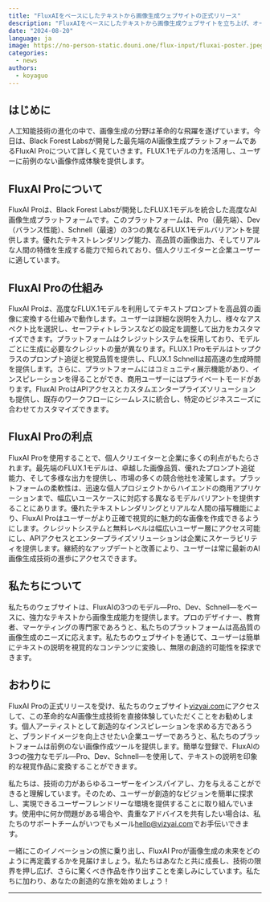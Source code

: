 ```yaml
---
title: "FluxAIをベースにしたテキストから画像生成ウェブサイトの正式リリース"
description: "FluxAIをベースにしたテキストから画像生成ウェブサイトを立ち上げ、オープンソース化しました。"
date: "2024-08-20"
language: ja
image: https://no-person-static.douni.one/flux-input/fluxai-poster.jpeg
categories:
  - news
authors:
  - koyaguo
---
```


## はじめに

人工知能技術の進化の中で、画像生成の分野は革命的な飛躍を遂げています。今日は、Black Forest Labsが開発した最先端のAI画像生成プラットフォームであるFluxAI Proについて詳しく見ていきます。FLUX.1モデルの力を活用し、ユーザーに前例のない画像作成体験を提供します。

## FluxAI Proについて

FluxAI Proは、Black Forest Labsが開発したFLUX.1モデルを統合した高度なAI画像生成プラットフォームです。このプラットフォームは、Pro（最先端）、Dev（バランス性能）、Schnell（最速）の3つの異なるFLUX.1モデルバリアントを提供します。優れたテキストレンダリング能力、高品質の画像出力、そしてリアルな人間の特徴を生成する能力で知られており、個人クリエイターと企業ユーザーに適しています。

## FluxAI Proの仕組み

FluxAI Proは、高度なFLUX.1モデルを利用してテキストプロンプトを高品質の画像に変換する仕組みで動作します。ユーザーは詳細な説明を入力し、様々なアスペクト比を選択し、セーフティトレランスなどの設定を調整して出力をカスタマイズできます。プラットフォームはクレジットシステムを採用しており、モデルごとに生成に必要なクレジットの量が異なります。FLUX.1 Proモデルはトップクラスのプロンプト追従と視覚品質を提供し、FLUX.1 Schnellは超高速の生成時間を提供します。さらに、プラットフォームにはコミュニティ展示機能があり、インスピレーションを得ることができ、商用ユーザーにはプライベートモードがあります。FluxAI ProはAPIアクセスとカスタムエンタープライズソリューションも提供し、既存のワークフローにシームレスに統合し、特定のビジネスニーズに合わせてカスタマイズできます。

## FluxAI Proの利点

FluxAI Proを使用することで、個人クリエイターと企業に多くの利点がもたらされます。最先端のFLUX.1モデルは、卓越した画像品質、優れたプロンプト追従能力、そして多様な出力を提供し、市場の多くの競合他社を凌駕します。プラットフォームの柔軟性は、迅速な個人プロジェクトからハイエンドの商用アプリケーションまで、幅広いユースケースに対応する異なるモデルバリアントを提供することにあります。優れたテキストレンダリングとリアルな人間の描写機能により、FluxAI Proはユーザーがより正確で視覚的に魅力的な画像を作成できるようにします。クレジットシステムと無料レベルは幅広いユーザー層にアクセス可能にし、APIアクセスとエンタープライズソリューションは企業にスケーラビリティを提供します。継続的なアップデートと改善により、ユーザーは常に最新のAI画像生成技術の進歩にアクセスできます。

## 私たちについて

私たちのウェブサイトは、FluxAIの3つのモデル—Pro、Dev、Schnell—をベースに、強力なテキストから画像生成能力を提供します。プロのデザイナー、教育者、マーケティングの専門家であろうと、私たちのプラットフォームは高品質の画像生成のニーズに応えます。私たちのウェブサイトを通じて、ユーザーは簡単にテキストの説明を視覚的なコンテンツに変換し、無限の創造的可能性を探求できます。

## おわりに

FluxAI Proの正式リリースを受け、私たちのウェブサイト[vizyai.com](http://vizyai.com)にアクセスして、この革命的なAI画像生成技術を直接体験していただくことをお勧めします。個人アーティストとして創造的なインスピレーションを求める方であろうと、ブランドイメージを向上させたい企業ユーザーであろうと、私たちのプラットフォームは前例のない画像作成ツールを提供します。簡単な登録で、FluxAIの3つの強力なモデル—Pro、Dev、Schnell—を使用して、テキストの説明を印象的な視覚作品に変換することができます。

私たちは、技術の力があらゆるユーザーをインスパイアし、力を与えることができると理解しています。そのため、ユーザーが創造的なビジョンを簡単に探求し、実現できるユーザーフレンドリーな環境を提供することに取り組んでいます。使用中に何か問題がある場合や、貴重なアドバイスを共有したい場合は、私たちのサポートチームがいつでもメール[hello@vizyai.com](mailto:hello@vizyai.com)でお手伝いできます。

一緒にこのイノベーションの旅に乗り出し、FluxAI Proが画像生成の未来をどのように再定義するかを見届けましょう。私たちはあなたと共に成長し、技術の限界を押し広げ、さらに驚くべき作品を作り出すことを楽しみにしています。私たちに加わり、あなたの創造的な旅を始めましょう！

---
